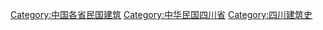 [[Category:中国各省民国建筑|Category:中国各省民国建筑]]
[[Category:中华民国四川省|Category:中华民国四川省]]
[[Category:四川建筑史|Category:四川建筑史]]